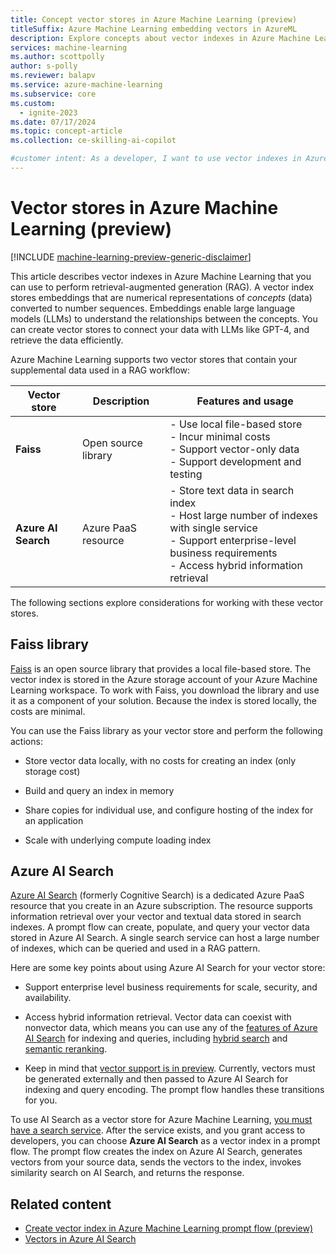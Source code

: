 ```yaml
---
title: Concept vector stores in Azure Machine Learning (preview)
titleSuffix: Azure Machine Learning embedding vectors in AzureML
description: Explore concepts about vector indexes in Azure Machine Learning and how you can use them for retrieval-augmented generation.
services: machine-learning
ms.author: scottpolly
author: s-polly
ms.reviewer: balapv
ms.service: azure-machine-learning
ms.subservice: core
ms.custom:
  - ignite-2023
ms.date: 07/17/2024
ms.topic: concept-article
ms.collection: ce-skilling-ai-copilot 

#customer intent: As a developer, I want to use vector indexes in Azure Machine Learning so that I can perform retrieval-augmented generation. 
---
```


# Vector stores in Azure Machine Learning (preview)

[!INCLUDE [machine-learning-preview-generic-disclaimer](includes/machine-learning-preview-generic-disclaimer.md)]

This article describes vector indexes in Azure Machine Learning that you can use to perform retrieval-augmented generation (RAG). A vector index stores embeddings that are numerical representations of _concepts_ (data) converted to number sequences. Embeddings enable large language models (LLMs) to understand the relationships between the concepts. You can create vector stores to connect your data with LLMs like GPT-4, and retrieve the data efficiently.

Azure Machine Learning supports two vector stores that contain your supplemental data used in a RAG workflow:

| Vector store | Description | Features and usage |
| --- | --- | --- |
| **Faiss** | Open source library | - Use local file-based store <br> - Incur minimal costs <br> - Support vector-only data <br> - Support development and testing |
| **Azure AI Search** | Azure PaaS resource | - Store text data in search index <br> - Host large number of indexes with single service <br> - Support enterprise-level business requirements <br> - Access hybrid information retrieval |

The following sections explore considerations for working with these vector stores.

## Faiss library

[Faiss](https://github.com/facebookresearch/faiss) is an open source library that provides a local file-based store. The vector index is stored in the Azure storage account of your Azure Machine Learning workspace. To work with Faiss, you download the library and use it as a component of your solution. Because the index is stored locally, the costs are minimal. 

You can use the Faiss library as your vector store and perform the following actions:

- Store vector data locally, with no costs for creating an index (only storage cost)

- Build and query an index in memory

- Share copies for individual use, and configure hosting of the index for an application

- Scale with underlying compute loading index

## Azure AI Search

[Azure AI Search](/azure/search/search-what-is-azure-search) (formerly Cognitive Search) is a dedicated Azure PaaS resource that you create in an Azure subscription. The resource supports information retrieval over your vector and textual data stored in search indexes. A prompt flow can create, populate, and query your vector data stored in Azure AI Search. A single search service can host a large number of indexes, which can be queried and used in a RAG pattern.

Here are some key points about using Azure AI Search for your vector store:

- Support enterprise level business requirements for scale, security, and availability.

- Access hybrid information retrieval. Vector data can coexist with nonvector data, which means you can use any of the [features of Azure AI Search](/azure/search/search-features-list) for indexing and queries, including [hybrid search](/azure/search/vector-search-how-to-query) and [semantic reranking](/azure/search/semantic-search-overview).

- Keep in mind that [vector support is in preview](/azure/search/vector-search-overview). Currently, vectors must be generated externally and then passed to Azure AI Search for indexing and query encoding. The prompt flow handles these transitions for you.

To use AI Search as a vector store for Azure Machine Learning, [you must have a search service](/azure/search/search-create-service-portal). After the service exists, and you grant access to developers, you can choose **Azure AI Search** as a vector index in a prompt flow. The prompt flow creates the index on Azure AI Search, generates vectors from your source data, sends the vectors to the index, invokes similarity search on AI Search, and returns the response.

## Related content

- [Create vector index in Azure Machine Learning prompt flow (preview)](how-to-create-vector-index.md)
- [Vectors in Azure AI Search](/azure/search/vector-search-overview)

